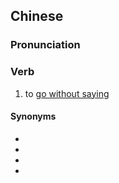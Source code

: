 {{also|不消说}}
==Chinese==
{{zh-forms|s=不消说|type=21}}

===Pronunciation===
{{zh-pron
|m=不xiāoshuō
|cat=v
}}

===Verb===
{{zh-verb}}

# to [[go without saying]]

====Synonyms====
* {{zh-l|沒說的}}
* {{zh-l|不待說}}
* {{zh-l|不言而喻}}
* {{zh-l|不用說}}
